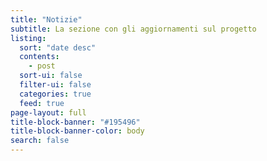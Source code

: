 ```yaml
---
title: "Notizie"
subtitle: La sezione con gli aggiornamenti sul progetto
listing:
  sort: "date desc"
  contents:
    - post
  sort-ui: false
  filter-ui: false
  categories: true
  feed: true
page-layout: full
title-block-banner: "#195496"
title-block-banner-color: body
search: false
---
```

